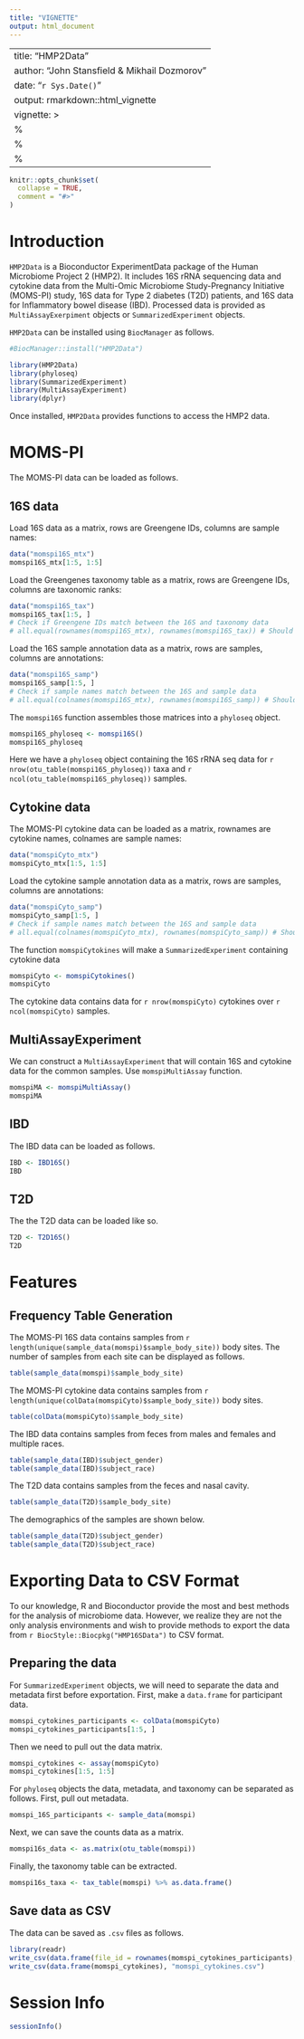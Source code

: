 ```yaml
---
title: "VIGNETTE"
output: html_document
---
```

---
title: "HMP2Data"
author: "John Stansfield & Mikhail Dozmorov"
date: "`r Sys.Date()`"
output: rmarkdown::html_vignette
vignette: >
  %\VignetteIndexEntry{HMP2Data}
  %\VignetteEngine{knitr::rmarkdown}
  %\VignetteEncoding{UTF-8}
---

```r
knitr::opts_chunk$set(
  collapse = TRUE,
  comment = "#>"
)
```


# Introduction

`HMP2Data` is a Bioconductor ExperimentData package of the Human Microbiome Project 2 (HMP2). It includes 16S rRNA sequencing data and cytokine data from the Multi-Omic Microbiome Study-Pregnancy Initiative (MOMS-PI) study, 16S data for Type 2 diabetes (T2D) patients, and 16S data for Inflammatory bowel disease (IBD). Processed data is provided as `MultiAssayExerpiment` objects or `SummarizedExperiment` objects. 

`HMP2Data` can be installed using `BiocManager` as follows.

```r
#BiocManager::install("HMP2Data")
```

```r
library(HMP2Data)
library(phyloseq)
library(SummarizedExperiment)
library(MultiAssayExperiment)
library(dplyr)
```

Once installed, `HMP2Data` provides functions to access the HMP2 data. 

# MOMS-PI

The MOMS-PI data can be loaded as follows.

## 16S data

Load 16S data as a matrix, rows are Greengene IDs, columns are sample names:

```r
data("momspi16S_mtx")
momspi16S_mtx[1:5, 1:5]
```

Load the Greengenes taxonomy table as a matrix, rows are Greengene IDs, columns are taxonomic ranks:

```r
data("momspi16S_tax")
momspi16S_tax[1:5, ]
# Check if Greengene IDs match between the 16S and taxonomy data
# all.equal(rownames(momspi16S_mtx), rownames(momspi16S_tax)) # Should be TRUE
```

Load the 16S sample annotation data as a matrix, rows are samples, columns are annotations:

```r
data("momspi16S_samp")
momspi16S_samp[1:5, ]
# Check if sample names match between the 16S and sample data
# all.equal(colnames(momspi16S_mtx), rownames(momspi16S_samp)) # Should be TRUE
```

The `momspi16S` function assembles those matrices into a `phyloseq` object.

```r
momspi16S_phyloseq <- momspi16S()
momspi16S_phyloseq
```

Here we have a `phyloseq` object containing the 16S rRNA seq data for `r nrow(otu_table(momspi16S_phyloseq))` taxa and `r ncol(otu_table(momspi16S_phyloseq))` samples. 

## Cytokine data

The MOMS-PI cytokine data can be loaded as a matrix, rownames are cytokine names, colnames are sample names:

```r
data("momspiCyto_mtx")
momspiCyto_mtx[1:5, 1:5]
```

Load the cytokine sample annotation data as a matrix, rows are samples, columns are annotations:

```r
data("momspiCyto_samp")
momspiCyto_samp[1:5, ]
# Check if sample names match between the 16S and sample data
# all.equal(colnames(momspiCyto_mtx), rownames(momspiCyto_samp)) # Should be TRUE
```

The function `momspiCytokines` will make a `SummarizedExperiment` containing cytokine data

```r
momspiCyto <- momspiCytokines()
momspiCyto
```

The cytokine data contains data for `r nrow(momspiCyto)` cytokines over `r ncol(momspiCyto)` samples.

## MultiAssayExperiment

We can construct a `MultiAssayExperiment` that will contain 16S and cytokine data for the common samples. Use `momspiMultiAssay` function.

```r
momspiMA <- momspiMultiAssay()
momspiMA
```


## IBD

The IBD data can be loaded as follows.

```r
IBD <- IBD16S()
IBD
```

## T2D

The the T2D data can be loaded like so.

```r
T2D <- T2D16S()
T2D
```


# Features

## Frequency Table Generation

The MOMS-PI 16S data contains samples from `r length(unique(sample_data(momspi)$sample_body_site))` body sites. The number of samples from each site can be displayed as follows.

```r
table(sample_data(momspi)$sample_body_site)
```


The MOMS-PI cytokine data contains samples from `r length(unique(colData(momspiCyto)$sample_body_site))` body sites.

```r
table(colData(momspiCyto)$sample_body_site)
```

The IBD data contains samples from feces from males and females and multiple races.

```r
table(sample_data(IBD)$subject_gender)
table(sample_data(IBD)$subject_race)
```

The T2D data contains samples from the feces and nasal cavity.

```r
table(sample_data(T2D)$sample_body_site)
```

The demographics of the samples are shown below.

```r
table(sample_data(T2D)$subject_gender)
table(sample_data(T2D)$subject_race)
```



# Exporting Data to CSV Format

To our knowledge, R and Bioconductor provide the most and best methods for the
analysis of microbiome data. However, we realize they are not the only analysis
environments and wish to provide methods to export the data from
`r BiocStyle::Biocpkg("HMP16SData")` to CSV format. 


## Preparing the data

For `SummarizedExperiment` objects, we will need to separate the data and metadata first before exportation. First, make a `data.frame` for participant data.

```r
momspi_cytokines_participants <- colData(momspiCyto)
momspi_cytokines_participants[1:5, ]
```

Then we need to pull out the data matrix.

```r
momspi_cytokines <- assay(momspiCyto)
momspi_cytokines[1:5, 1:5]
```

For `phyloseq` objects the data, metadata, and taxonomy can be separated as follows. First, pull out metadata.

```r
momspi_16S_participants <- sample_data(momspi)
```

Next, we can save the counts data as a matrix.

```r
momspi16s_data <- as.matrix(otu_table(momspi))
```

Finally, the taxonomy table can be extracted.

```r
momspi16s_taxa <- tax_table(momspi) %>% as.data.frame()
```

## Save data as CSV

The data can be saved as `.csv` files as follows.

```r
library(readr)
write_csv(data.frame(file_id = rownames(momspi_cytokines_participants), momspi_cytokines_participants), "momspi_cytokines_participants.csv")
write_csv(data.frame(momspi_cytokines), "momspi_cytokines.csv")
```


# Session Info

```r
sessionInfo()
```
